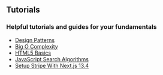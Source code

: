 ## Tutorials

### Helpful tutorials and guides for your fundamentals

- [Design Patterns](/designpatterns)
- [Big O Complexity](/bigocomplexity)
- [HTML5 Basics](/html)
- [JavaScript Search Algorithms](/searches)
- [Setup Stripe With Next.js 13.4](/stripe)